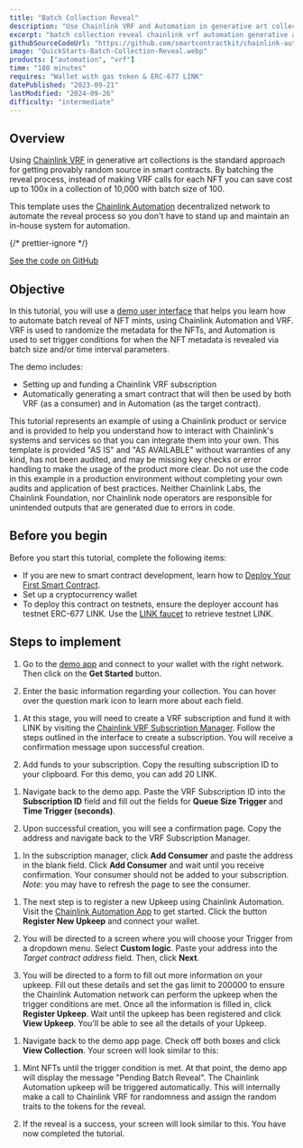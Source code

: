 ```yaml
---
title: "Batch Collection Reveal"
description: "Use Chainlink VRF and Automation in generative art collections."
excerpt: "batch collection reveal chainlink vrf automation generative art nft smart contract provably random cost efficient"
githubSourceCodeUrl: "https://github.com/smartcontractkit/chainlink-automation-templates/tree/main/batch-nft-reveal"
image: "QuickStarts-Batch-Collection-Reveal.webp"
products: ["automation", "vrf"]
time: "180 minutes"
requires: "Wallet with gas token & ERC-677 LINK"
datePublished: "2023-09-21"
lastModified: "2024-09-26"
difficulty: "intermediate"
---
```



## Overview

Using [Chainlink VRF](https://docs.chain.link/vrf/) in generative art collections is the standard approach for getting provably random source in smart contracts. By batching the reveal process, instead of making VRF calls for each NFT you can save cost up to 100x in a collection of 10,000 with batch size of 100.

This template uses the [Chainlink Automation](https://automation.chain.link) decentralized network to automate the reveal process so you don't have to stand up and maintain an in-house system for automation.

{/* prettier-ignore */}
<div class="remix-callout">
  <a href="https://github.com/smartcontractkit/chainlink-automation-templates/tree/main/batch-nft-reveal">See the code on GitHub</a>
</div>

## Objective

In this tutorial, you will use a [demo user interface](https://automation.chainlink-demo.app) that helps you learn how to automate batch reveal of NFT mints, using Chainlink Automation and VRF. VRF is used to randomize the metadata for the NFTs, and Automation is used to set trigger conditions for when the NFT metadata is revealed via batch size and/or time interval parameters.

The demo includes:

- Setting up and funding a Chainlink VRF subscription
- Automatically generating a smart contract that will then be used by both VRF (as a consumer) and in Automation (as the target contract).

<Aside type="caution" title="Disclaimer">
  This tutorial represents an example of using a Chainlink product or service and is provided to help you understand how
  to interact with Chainlink's systems and services so that you can integrate them into your own. This template is
  provided "AS IS" and "AS AVAILABLE" without warranties of any kind, has not been audited, and may be missing key
  checks or error handling to make the usage of the product more clear. Do not use the code in this example in a
  production environment without completing your own audits and application of best practices. Neither Chainlink Labs,
  the Chainlink Foundation, nor Chainlink node operators are responsible for unintended outputs that are generated due
  to errors in code.
</Aside>

## Before you begin

Before you start this tutorial, complete the following items:

- If you are new to smart contract development, learn how to [Deploy Your First Smart Contract](/getting-started/deploy-your-first-contract).
- Set up a cryptocurrency wallet
- To deploy this contract on testnets, ensure the deployer account has testnet ERC-677 LINK. Use the [LINK faucet](https://faucets.chain.link/) to retrieve testnet LINK.

## Steps to implement

<Accordion title="Enter your collection information" number={1}>

1. Go to the [demo app](https://automation.chainlink-demo.app/) and connect to your wallet with the right network. Then click on the **Get Started** button.

   <ClickToZoom
     src="/images/automation/qs-batch-reveal/batch-reveal1.png"
     alt="Batch Collection Quickstart Step 1"
     style="max-width: 70%;"
   />

1. Enter the basic information regarding your collection. You can hover over the question mark icon to learn more about each field.

   <ClickToZoom
     src="/images/automation/qs-batch-reveal/batch-reveal2.png"
     alt="Batch Collection Quickstart Step 2"
     style="max-width: 70%;"
   />

</Accordion>

<Accordion title="Configure your VRF subscription" number={2}>

1. At this stage, you will need to create a VRF subscription and fund it with LINK by visiting the [Chainlink VRF Subscription Manager](https://vrf.chain.link/). Follow the steps outlined in the interface to create a subscription. You will receive a confirmation message upon successful creation.

1. Add funds to your subscription. Copy the resulting subscription ID to your clipboard. For this demo, you can add 20 LINK.

<ClickToZoom
  src="/images/automation/qs-batch-reveal/batch-reveal3.png"
  alt="Batch Collection Quickstart Step 3"
  style="max-width: 70%;"
/>

<ClickToZoom
  src="/images/automation/qs-batch-reveal/batch-reveal4.png"
  alt="Batch Collection Quickstart Step 4"
  style="max-width: 70%;"
/>

1. Navigate back to the demo app. Paste the VRF Subscription ID into the **Subscription ID** field and fill out the fields for **Queue Size Trigger** and **Time Trigger (seconds)**.

1. Upon successful creation, you will see a confirmation page. Copy the address and navigate back to the VRF Subscription Manager.

<ClickToZoom
  src="/images/automation/qs-batch-reveal/batch-reveal5.png"
  alt="Batch Collection Quickstart Step 5"
  style="max-width: 70%;"
/>

1. In the subscription manager, click **Add Consumer** and paste the address in the blank field. Click **Add Consumer** and wait until you receive confirmation. Your consumer should not be added to your subscription. _Note_: you may have to refresh the page to see the consumer.

<ClickToZoom
  src="/images/automation/qs-batch-reveal/batch-reveal6.png"
  alt="Batch Collection Quickstart Step 6"
  style="max-width: 70%;"
/>

</Accordion>

<Accordion title="Create an Automation Upkeep" number={3}>

1. The next step is to register a new Upkeep using Chainlink Automation. Visit the [Chainlink Automation App](https://automation.chain.link/) to get started. Click the button **Register New Upkeep** and connect your wallet.

1. You will be directed to a screen where you will choose your Trigger from a dropdown menu. Select **Custom logic**. Paste your address into the _Target contract address_ field. Then, click **Next**.

1. You will be directed to a form to fill out more information on your upkeep. Fill out these details and set the gas limit to 200000 to ensure the Chainlink Automation network can perform the upkeep when the trigger conditions are met. Once all the information is filled in, click **Register Upkeep**. Wait until the upkeep has been registered and click **View Upkeep**. You'll be able to see all the details of your Upkeep.

</Accordion>

<Accordion title="Trigger the upkeep" number={4}>

1. Navigate back to the demo app page. Check off both boxes and click **View Collection**. Your screen will look similar to this:

<ClickToZoom
  src="/images/automation/qs-batch-reveal/batch-reveal7.png"
  alt="Batch Collection Quickstart Step 7"
  style="max-width: 70%;"
/>

1. Mint NFTs until the trigger condition is met. At that point, the demo app will display the message "Pending Batch Reveal". The Chainlink Automation upkeep will be triggered automatically. This will internally make a call to Chainlink VRF for randomness and assign the random traits to the tokens for the reveal.

1. If the reveal is a success, your screen will look similar to this. You have now completed the tutorial.

<ClickToZoom
  src="/images/automation/qs-batch-reveal/batch-reveal8.png"
  alt="Batch Collection Quickstart Step 8"
  style="max-width: 70%;"
/>

</Accordion>
